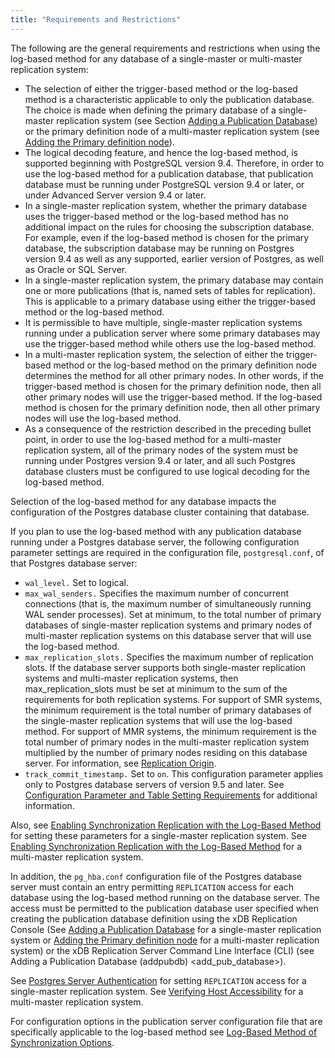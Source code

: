 ```yaml
---
title: "Requirements and Restrictions"
---
```


<div id="requirements_and_restrictions" class="registered_link"></div>

The following are the general requirements and restrictions when using the log-based method for any database of a single-master or multi-master replication system:

-   The selection of either the trigger-based method or the log-based method is a characteristic applicable to only the publication database. The choice is made when defining the primary database of a single-master replication system (see Section [Adding a Publication Database](../../../05_smr_operation/02_creating_publication/02_adding_pub_database/#adding_pub_database)) or the primary definition node of a multi-master replication system (see [Adding the Primary definition node](../../../06_mmr_operation/02_creating_publication_mmr/#adding_pdn)).
-   The logical decoding feature, and hence the log-based method, is supported beginning with PostgreSQL version 9.4. Therefore, in order to use the log-based method for a publication database, that publication database must be running under PostgreSQL version 9.4 or later, or under Advanced Server version 9.4 or later.
-   In a single-master replication system, whether the primary database uses the trigger-based method or the log-based method has no additional impact on the rules for choosing the subscription database. For example, even if the log-based method is chosen for the primary database, the subscription database may be running on Postgres version 9.4 as well as any supported, earlier version of Postgres, as well as Oracle or SQL Server.
-   In a single-master replication system, the primary database may contain one or more publications (that is, named sets of tables for replication). This is applicable to a primary database using either the trigger-based method or the log-based method.
-   It is permissible to have multiple, single-master replication systems running under a publication server where some primary databases may use the trigger-based method while others use the log-based method.
-   In a multi-master replication system, the selection of either the trigger-based method or the log-based method on the primary definition node determines the method for all other primary nodes. In other words, if the trigger-based method is chosen for the primary definition node, then all other primary nodes will use the trigger-based method. If the log-based method is chosen for the primary definition node, then all other primary nodes will use the log-based method.
-   As a consequence of the restriction described in the preceding bullet point, in order to use the log-based method for a multi-master replication system, all of the primary nodes of the system must be running under Postgres version 9.4 or later, and all such Postgres database clusters must be configured to use logical decoding for the log-based method.

Selection of the log-based method for any database impacts the configuration of the Postgres database cluster containing that database.

If you plan to use the log-based method with any publication database running under a Postgres database server, the following configuration parameter settings are required in the configuration file, `postgresql.conf`, of that Postgres database server:

-   `wal_level.` Set to logical.
-   `max_wal_senders.` Specifies the maximum number of concurrent connections (that is, the maximum number of simultaneously running WAL sender processes). Set at minimum, to the total number of primary databases of single-master replication systems and primary nodes of multi-master replication systems on this database server that will use the log-based method.
-   `max_replication_slots.` Specifies the maximum number of replication slots. If the database server supports both single-master replication systems and multi-master replication systems, then max_replication_slots must be set at minimum to the sum of the requirements for both replication systems. For support of SMR systems, the minimum requirement is the total number of primary databases of the single-master replication systems that will use the log-based method. For support of MMR systems, the minimum requirement is the total number of primary nodes in the multi-master replication system multiplied by the number of primary nodes residing on this database server. For information, see [Replication Origin](04_replication_origin/#replication_origin).
-   `track_commit_timestamp.` Set to `on`. This configuration parameter applies only to Postgres database servers of version 9.5 and later. See [Configuration Parameter and Table Setting Requirements](../../../06_mmr_operation/06_conflict_resolution/01_configuration_para_andtable_setting/#configuration_para_and_table_setting) for additional information.

Also, see [Enabling Synchronization Replication with the Log-Based Method](../../../05_smr_operation/01_prerequisites/02_enable_sync_replication_with_log-based_method/#enable_sync_replication_with_log-based_method) for setting these parameters for a single-master replication system. See [Enabling Synchronization Replication with the Log-Based Method](../../../06_mmr_operation/01_pre_steps/#enabling_sync_replication_log-based_method_mmr) for a multi-master replication system.

In addition, the `pg_hba.conf` configuration file of the Postgres database server must contain an entry permitting `REPLICATION` access for each database using the log-based method running on the database server. The access must be permitted to the publication database user specified when creating the publication database definition using the xDB Replication Console (See [Adding a Publication Database](../../../05_smr_operation/02_creating_publication/02_adding_pub_database/#adding_pub_database) for a single-master replication system or [Adding the Primary definition node](../../../06_mmr_operation/02_creating_publication_mmr/#adding_pdn) for a multi-master replication system) or the xDB Replication Server Command Line Interface (CLI) (see <span class="title-ref">Adding a Publication Database (addpubdb) &lt;add_pub_database></span>).

See [Postgres Server Authentication](../../../05_smr_operation/01_prerequisites/06_verifying_host_accessibility/#postgres_server_auth) for setting `REPLICATION` access for a single-master replication system. See [Verifying Host Accessibility](../../../05_smr_operation/01_prerequisites/06_verifying_host_accessibility/#verifying_host_accessibility) for a multi-master replication system.

For configuration options in the publication server configuration file that are specifically applicable to the log-based method see [Log-Based Method of Synchronization Options](../../../10_appendix/04_miscellaneous_xdb_processing_topics/01_publications_and_subscriptions_server_conf_options/15_log_based_sync_options/#log_based_sync_options).
